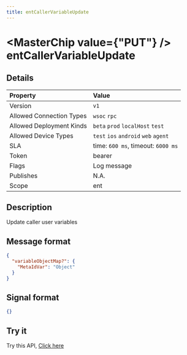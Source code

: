 ```yaml
---
title: entCallerVariableUpdate
---
```



# <MasterChip value={"PUT"} /> entCallerVariableUpdate

## Details

| Property | Value | 
| :--- | :--- | 
| Version | `v1` |
| Allowed Connection Types | `wsoc` `rpc`  |
| Allowed Deployment Kinds | `beta` `prod` `localHost` `test`  |
| Allowed Device Types | `test` `ios` `android` `web` `agent`  |
| SLA | time: `600 ms`, timeout: `6000 ms` |
| Token | bearer |
| Flags | Log message |
| Publishes | N.A. |
| Scope | ent |


## Description

Update caller user variables

## Message format

```json copy
{
  "variableObjectMap?": {
    "MetaIdVar": "Object"
  }
}
```

## Signal format

```json copy
{}
```

## Try it

Try this API, [Click here](https://web.neome.ai/api?path=ent_entDrawer_entCallerVariableUpdate)

